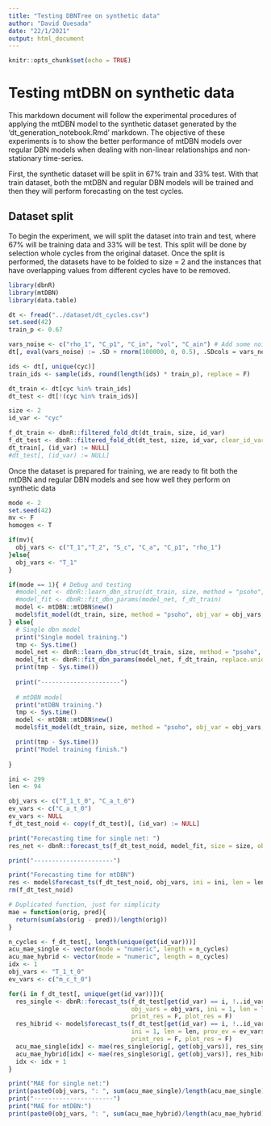 ```yaml
---
title: "Testing DBNTree on synthetic data"
author: "David Quesada"
date: "22/1/2021"
output: html_document
---
```


```r
knitr::opts_chunk$set(echo = TRUE)
```

# Testing mtDBN on synthetic data

This markdown document will follow the experimental procedures of applying the mtDBN model to the synthetic dataset generated by the 'dt_generation_notebook.Rmd' markdown. The objective of these experiments is to show the better performance of mtDBN models over regular DBN models when dealing with non-linear relationships and non-stationary time-series. 

First, the synthetic dataset will be split in 67% train and 33% test. With that train dataset, both the mtDBN and regular DBN models will be trained and then they will perform forecasting on the test cycles. 

## Dataset split

To begin the experiment, we will split the dataset into train and test, where 67% will be training data and 33% will be test. This split will be done by selection whole cycles from the original dataset. Once the split is performed, the datasets have to be folded to size = 2 and the instances that have overlapping values from different cycles have to be removed.

```r
library(dbnR)
library(mtDBN)
library(data.table)
```

```r
dt <- fread("../dataset/dt_cycles.csv")
set.seed(42)
train_p <- 0.67

vars_noise <- c("rho_1", "C_p1", "C_in", "vol", "C_ain") # Add some noise to avoid singular matrix errors later
dt[, eval(vars_noise) := .SD + rnorm(100000, 0, 0.5), .SDcols = vars_noise]

ids <- dt[, unique(cyc)]
train_ids <- sample(ids, round(length(ids) * train_p), replace = F)

dt_train <- dt[cyc %in% train_ids]
dt_test <- dt[!(cyc %in% train_ids)]

size <- 2
id_var <- "cyc"

f_dt_train <- dbnR::filtered_fold_dt(dt_train, size, id_var)
f_dt_test <- dbnR::filtered_fold_dt(dt_test, size, id_var, clear_id_var = F)
dt_train[, (id_var) := NULL]
#dt_test[, (id_var) := NULL]
```

Once the dataset is prepared for training, we are ready to fit both the mtDBN and regular DBN models and see how well they perform on synthetic data

```r
mode <- 2
set.seed(42)
mv <- F
homogen <- T

if(mv){
  obj_vars <- c("T_1","T_2", "S_c", "C_a", "C_p1", "rho_1")
}else{
  obj_vars <- "T_1"
}

if(mode == 1){ # Debug and testing
  #model_net <- dbnR::learn_dbn_struc(dt_train, size, method = "psoho", f_dt = f_dt_train)
  #model_fit <- dbnR::fit_dbn_params(model_net, f_dt_train)
  model <- mtDBN::mtDBN$new()
  model$fit_model(dt_train, size, method = "psoho", obj_var = obj_vars, mv = mv, homogen = homogen, min_ind = 300, max_depth = 6, f_dt = f_dt_train, prune_val = 0.045, n_ind = 10, n_it = 100)
} else{
  # Single dbn model
  print("Single model training.")
  tmp <- Sys.time()
  model_net <- dbnR::learn_dbn_struc(dt_train, size, method = "psoho", f_dt = f_dt_train, n_it = 100, n_ind = 100, gb_cte = 0.3, lb_cte = 0.7, r_probs = c(-0.5, 1.5), v_probs = c(10,65,25), cte=F)
  model_fit <- dbnR::fit_dbn_params(model_net, f_dt_train, replace.unidentifiable = T)
  print(tmp - Sys.time())
  
  print("----------------------")
  
  # mtDBN model
  print("mtDBN training.")
  tmp <- Sys.time()
  model <- mtDBN::mtDBN$new()
  model$fit_model(dt_train, size, method = "psoho", obj_var = obj_vars, mv = mv, homogen = homogen, min_ind = 300, max_depth = 8, f_dt = f_dt_train, n_it = 100, n_ind = 100, gb_cte = 0.3, lb_cte = 0.7, r_probs = c(-0.5, 1.5), v_probs = c(10,65,25), prune_val = 0.015)

  print(tmp - Sys.time())
  print("Model training finish.")
  
} 

```

```r
ini <- 299
len <- 94

obj_vars <- c("T_1_t_0", "C_a_t_0")
ev_vars <- c("C_a_t_0")
ev_vars <- NULL
f_dt_test_noid <- copy(f_dt_test)[, (id_var) := NULL]

print("Forecasting time for single net: ")
res_net <- dbnR::forecast_ts(f_dt_test_noid, model_fit, size = size, obj_vars = obj_vars, ini = ini, len = len, prov_ev = ev_vars)

print("----------------------")

print("Forecasting time for mtDBN")
res <- model$forecast_ts(f_dt_test_noid, obj_vars, ini = ini, len = len, prov_ev = ev_vars)
rm(f_dt_test_noid)
```

```r
# Duplicated function, just for simplicity
mae = function(orig, pred){
  return(sum(abs(orig - pred))/length(orig))
}

n_cycles <- f_dt_test[, length(unique(get(id_var)))]
acu_mae_single <- vector(mode = "numeric", length = n_cycles)
acu_mae_hybrid <- vector(mode = "numeric", length = n_cycles)
idx <- 1
obj_vars <- "T_1_t_0"
ev_vars <- c("m_c_t_0")

for(i in f_dt_test[, unique(get(id_var))]){
  res_single <- dbnR::forecast_ts(f_dt_test[get(id_var) == i, !..id_var], model_fit, size = size, 
                                  obj_vars = obj_vars, ini = 1, len = len, prov_ev = ev_vars, 
                                  print_res = F, plot_res = F)
  res_hibrid <- model$forecast_ts(f_dt_test[get(id_var) == i, !..id_var], obj_vars, 
                                  ini = 1, len = len, prov_ev = ev_vars, debug_m = F,
                                  print_res = F, plot_res = F)
  acu_mae_single[idx] <- mae(res_single$orig[, get(obj_vars)], res_single$pred[, get(obj_vars)])
  acu_mae_hybrid[idx] <- mae(res_single$orig[, get(obj_vars)], res_hibrid[, get(obj_vars)])
  idx <- idx + 1
}

print("MAE for single net:")
print(paste0(obj_vars, ": ", sum(acu_mae_single)/length(acu_mae_single)))
print("----------------------")
print("MAE for mtDBN:")
print(paste0(obj_vars, ": ", sum(acu_mae_hybrid)/length(acu_mae_hybrid)))
```
